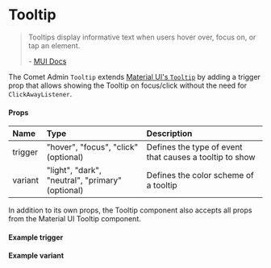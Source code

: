 

<Meta of={TooltipStories} />

# Tooltip

> Tooltips display informative text when users hover over, focus on, or tap an element.
>
> \- [MUI Docs](https://mui.com/material-ui/react-tooltip/)

The Comet Admin `Tooltip` extends [Material UI's `Tooltip`](https://mui.com/material-ui/react-tooltip) by adding a trigger prop that allows showing the Tooltip on focus/click without the need for `ClickAwayListener`.

#### Props

| Name    | Type                                             | Description                                             |
| :------ | :----------------------------------------------- | :------------------------------------------------------ |
| trigger | "hover", "focus", "click" (optional)             | Defines the type of event that causes a tooltip to show |
| variant | "light", "dark", "neutral", "primary" (optional) | Defines the color scheme of a tooltip                   |

In addition to its own props, the Tooltip component also accepts all props from the Material UI Tooltip component.

#### Example trigger

<Canvas of={TooltipStories.BasicTooltip} />

#### Example variant

<Canvas of={TooltipStories.TooltipVariant} />
